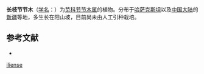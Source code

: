 {{Speciesbox
| name = 长枝节节木
| status = 
| status_system = 
| image = 
| genus = Arthrophytum
| species = iliense
| authority = Iljin
}}

'''长枝节节木'''（[[学名|学名]]：{{lang|la|''Arthrophytum iliense''}}）为[[苋科|苋科]][[节节木属|节节木属]]的植物。分布于[[哈萨克斯坦|哈萨克斯坦]]以及[[中国大陆|中国大陆]]的[[新疆|新疆]]等地，多生长在阳山坡，目前尚未由人工引种栽培。

== 参考文献 ==
<div class="references-small">
* {{cite web| url =http://www.bioinfo.cn/db05/KmzwSpecies.php?action=view&id=3414| title =长枝节节木| work =《中国高等植物数据库全库》| publisher =中国科学院微生物研究所| author =昆明植物研究所| accessdate =2009-02-24| archive-date =2016-03-05| archive-url =https://web.archive.org/web/20160305060528/http://www.bioinfo.cn/db05/KmzwSpecies.php?action=view&id=3414| dead-url =yes}}
</div>
{{Taxonbar|from=Q15227677}}

{{DEFAULTSORT:Arthrophytum iliense}}
[[Category:节节木属|iliense]]


{{Amaranthaceae-stub}}